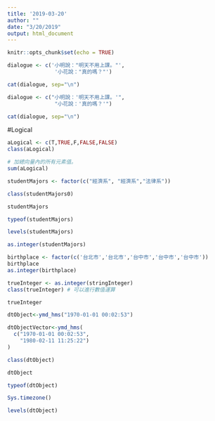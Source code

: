 ```yaml
---
title: '2019-03-20'
author: ""
date: "3/20/2019"
output: html_document
---
```


```r
knitr::opts_chunk$set(echo = TRUE)
```

```r
dialogue <- c('小明說："明天不用上課。"',
               '小花說："真的嗎？"')

cat(dialogue, sep="\n")
```

```r
dialogue <- c("小明說：'明天不用上課。'",
               "小花說：'真的嗎？'")

cat(dialogue, sep="\n")
```

#Logical

```r
aLogical <- c(T,TRUE,F,FALSE,FALSE)
class(aLogical)
```


```r
# 加總向量內的所有元素值。
sum(aLogical)
```



```r
studentMajors <- factor(c("經濟系", "經濟系","法律系"))
```



```r
class(studentMajors0)
```

```r
studentMajors
```

```r
typeof(studentMajors)
```

```r
levels(studentMajors)
```

```r
as.integer(studentMajors)
```



```r
birthplace <- factor(c('台北市','台北市','台中市','台中市','台中市'))
birthplace
as.integer(birthplace)
```


```r
trueInteger <- as.integer(stringInteger)
class(trueInteger) # 可以進行數值運算
```

```r
trueInteger 
```


```r
dtObject<-ymd_hms("1970-01-01 00:02:53") 
```

```r
dtObjectVector<-ymd_hms(
  c("1970-01-01 00:02:53",
    "1980-02-11 11:25:22")
)
```

```r
class(dtObject)
```

```r
dtObject
```

```r
typeof(dtObject)
```

```r
Sys.timezone()
```

```r
levels(dtObject)
```





